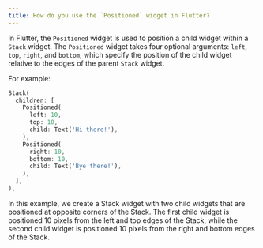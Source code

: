 ```yaml
---
title: How do you use the `Positioned` widget in Flutter?
---
```


In Flutter, the `Positioned` widget is used to position a child widget within a `Stack` widget. The `Positioned` widget takes four optional arguments: `left`, `top`, `right`, and `bottom`, which specify the position of the child widget relative to the edges of the parent `Stack` widget.

For example:

```dart
Stack(
  children: [
    Positioned(
      left: 10,
      top: 10,
      child: Text('Hi there!'),
    ),
    Positioned(
      right: 10,
      bottom: 10,
      child: Text('Bye there!'),
    ),
  ],
),
```

In this example, we create a Stack widget with two child widgets that are positioned at opposite corners of the Stack. The first child widget is positioned 10 pixels from the left and top edges of the Stack, while the second child widget is positioned 10 pixels from the right and bottom edges of the Stack.
